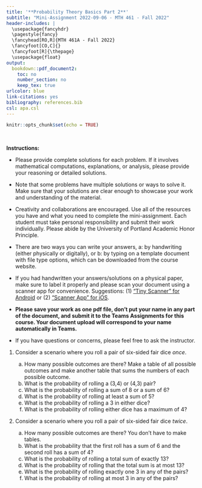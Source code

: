 ---
title: '**Probability Theory Basics Part 2**'
subtitle: "Mini-Assignment 2022-09-06 - MTH 461 - Fall 2022"
header-includes: |
  \usepackage{fancyhdr}
  \pagestyle{fancy}
  \fancyhead[RO,R]{MTH 461A - Fall 2022}
  \fancyfoot[CO,C]{}
  \fancyfoot[R]{\thepage}
  \usepackage{float}
output:
  bookdown::pdf_document2:
    toc: no
    number_section: no
    keep_tex: true
urlcolor: blue
link-citations: yes
bibliography: references.bib
csl: apa.csl
---

```{r setup, include=FALSE}
knitr::opts_chunk$set(echo = TRUE)
```

\

**Instructions:**
 
 * Please provide complete solutions for each problem. If it involves mathematical computations, explanations, or analysis, please provide your reasoning or detailed solutions.
 
 * Note that some problems have multiple solutions or ways to solve it. Make sure that your solutions are clear enough to showcase your work and understanding of the material.
 
 * Creativity and collaborations are encouraged. Use all of the resources you have and what you need to complete the mini-assignment. Each student must take personal responsibility and submit their work individually. Please abide by the University of Portland Academic Honor Principle.
 
 * There are two ways you can write your answers, a: by handwriting (either physically or digitally), or b: by typing on a template document with file type options, which can be downloaded from the course website.
 
 * If you had handwritten your answers/solutions on a physical paper, make sure to label it properly and please scan your document using a scanner app for convenience. Suggestions: (1) ["Tiny Scanner" for Android](https://play.google.com/store/apps/details?id=com.appxy.tinyscanner&hl=en_US&gl=US){target="_blank"} or (2) ["Scanner App" for iOS](https://apps.apple.com/us/app/scanner-app-scan-pdf-document/id595563753){target="_blank"}.
 
 * **Please save your work as one pdf file, don't put your name in any part of the document, and submit it to the Teams Assignments for this course. Your document upload will correspond to your name automatically in Teams.**
 
 * If you have questions or concerns, please feel free to ask the instructor.

\newpage

1. Consider a scenario where you roll a pair of six-sided fair dice *once*.

    a. How many possible outcomes are there? Make a table of all possible outcomes and make another table that sums the numbers of each possible outcome.
    b. What is the probability of rolling a (3,4) or (4,3) pair?
    c. What is the probability of rolling a sum of 8 or a sum of 6?
    d. What is the probability of rolling at least a sum of 5?
    e. What is the probability of rolling a 3 in either dice?
    f. What is the probability of rolling either dice has a maximum of 4?
    
2. Consider a scenario where you roll a pair of six-sided fair dice *twice*.

    a. How many possible outcomes are there? You don't have to make tables.
    b. What is the probability that the first roll has a sum of 6 and the second roll has a sum of 4?
    c. What is the probability of rolling a total sum of exactly 13?
    d. What is the probability of rolling that the total sum is at most 13?
    e. What is the probability of rolling exactly one 3 in any of the pairs?
    f. What is the probability of rolling at most 3 in any of the pairs?
    